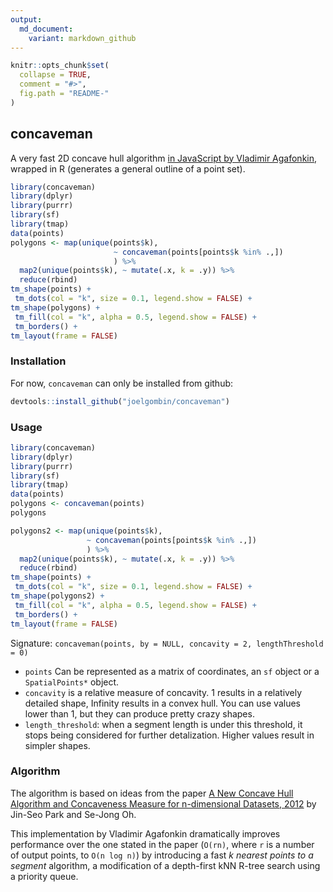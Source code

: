 ```yaml
---
output:
  md_document:
    variant: markdown_github
---
```


<!-- README.md is generated from README.Rmd. Please edit that file -->

```r
knitr::opts_chunk$set(
  collapse = TRUE,
  comment = "#>",
  fig.path = "README-"
)
```

##  concaveman

A very fast 2D concave hull algorithm [in JavaScript by Vladimir Agafonkin](https://github.com/mapbox/concaveman), wrapped in R (generates a general outline of a point set).

```r
library(concaveman)
library(dplyr)
library(purrr)
library(sf)
library(tmap)
data(points)
polygons <- map(unique(points$k),
                       ~ concaveman(points[points$k %in% .,])
                       ) %>% 
  map2(unique(points$k), ~ mutate(.x, k = .y)) %>% 
  reduce(rbind)
tm_shape(points) +
 tm_dots(col = "k", size = 0.1, legend.show = FALSE) +
tm_shape(polygons) +
 tm_fill(col = "k", alpha = 0.5, legend.show = FALSE) +
 tm_borders() +
tm_layout(frame = FALSE)

```

### Installation

For now, `concaveman` can only be installed from github:


```r
devtools::install_github("joelgombin/concaveman")
```

### Usage

```r
library(concaveman)
library(dplyr)
library(purrr)
library(sf)
library(tmap)
data(points)
polygons <- concaveman(points)
polygons

polygons2 <- map(unique(points$k),
                 ~ concaveman(points[points$k %in% .,])
                 ) %>% 
  map2(unique(points$k), ~ mutate(.x, k = .y)) %>% 
  reduce(rbind)
tm_shape(points) +
 tm_dots(col = "k", size = 0.1, legend.show = FALSE) +
tm_shape(polygons2) +
 tm_fill(col = "k", alpha = 0.5, legend.show = FALSE) +
 tm_borders() +
tm_layout(frame = FALSE)


```

Signature: `concaveman(points, by = NULL, concavity = 2, lengthThreshold = 0)`

- `points` Can be represented as a matrix of coordinates, an `sf` object or a `SpatialPoints*` object.
- `concavity` is a relative measure of concavity. 1 results in a relatively detailed shape, Infinity results in a convex hull. You can use values lower than 1, but they can produce pretty crazy shapes.
- `length_threshold`: when a segment length is under this threshold, it stops being considered for further detalization. Higher values result in simpler shapes.

### Algorithm 

The algorithm is based on ideas from the paper [A New Concave Hull Algorithm and Concaveness Measure for n-dimensional Datasets, 2012](http://www.iis.sinica.edu.tw/page/jise/2012/201205_10.pdf) by Jin-Seo Park and Se-Jong Oh.

This implementation by Vladimir Agafonkin dramatically improves performance over the one stated in the paper (`O(rn)`, where `r` is a number of output points, to `O(n log n)`) by introducing a fast *k nearest points to a segment* algorithm, a modification of a depth-first kNN R-tree search using a priority queue.
